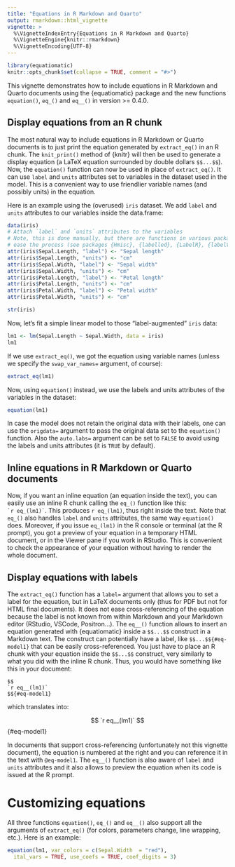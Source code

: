 ```yaml
---
title: "Equations in R Markdown and Quarto"
output: rmarkdown::html_vignette
vignette: >
  %\VignetteIndexEntry{Equations in R Markdown and Quarto}
  %\VignetteEngine{knitr::rmarkdown}
  %\VignetteEncoding{UTF-8}
---
```


```r
library(equatiomatic)
knitr::opts_chunk$set(collapse = TRUE, comment = "#>")
```

This vignette demonstrates how to include equations in R Markdown and Quarto documents using the {equatiomatic} package and the new functions `equation()`, `eq_()` and `eq__()` in version \>= 0.4.0.

## Display equations from an R chunk

The most natural way to include equations in R Markdown or Quarto documents is to just print the equation generated by `extract_eq()` in an R chunk. The `knit_print()` method of {knitr} will then be used to generate a display equation (a LaTeX equation surrounded by double dollars `$$...$$`). Now, the `equation()` function can now be used in place of `extract_eq()`. It can use `label` and `units` attributes set to variables in the dataset used in the model. This is a convenient way to use friendlier variable names (and possibly units) in the equation.

Here is an example using the (overused) `iris` dataset. We add `label` and `units` attributes to our variables inside the data.frame:

```r
data(iris)
# Attach `label` and `units` attributes to the variables
# Note, this is done manually, but there are functions in various packages to
# ease the process (see packages {Hmisc}, {labelled}, {LabelR}, {labelVector})
attr(iris$Sepal.Length, "label") <- "Sepal length"
attr(iris$Sepal.Length, "units") <- "cm"
attr(iris$Sepal.Width, "label") <- "Sepal width"
attr(iris$Sepal.Width, "units") <- "cm"
attr(iris$Petal.Length, "label") <- "Petal length"
attr(iris$Petal.Length, "units") <- "cm"
attr(iris$Petal.Width, "label") <- "Petal width"
attr(iris$Petal.Width, "units") <- "cm"

str(iris)
```

Now, let's fit a simple linear model to those "label-augmented" `iris` data:

```r
lm1 <- lm(Sepal.Length ~ Sepal.Width, data = iris)
lm1
```

If we use `extract_eq()`, we got the equation using variable names (unless we specify the `swap_var_names=` argument, of course):

```r
extract_eq(lm1)
```

Now, using `equation()` instead, we use the labels and units attributes of the variables in the dataset:

```r
equation(lm1)
```

In case the model does not retain the original data with their labels, one can use the `origdata=` argument to pass the original data set to the `equation()` function. Also the `auto.labs=` argument can be set to `FALSE` to avoid using the labels and units attributes (it is `TRUE` by default).

## Inline equations in R Markdown or Quarto documents

Now, if you want an inline equation (an equation inside the text), you can easily use an inline R chunk calling the `eq_()` function like this: `` `r eq_(lm1)` ``. This produces `r eq_(lm1)`, thus right inside the text. Note that `eq_()` also handles `label` and `units` attributes, the same way `equation()` does. Moreover, if you issue `eq_(lm1)` in the R console or terminal (at the R prompt), you got a preview of your equation in a temporary HTML document, or in the Viewer pane if you work in RStudio. This is convenient to check the appearance of your equation without having to render the whole document.

## Display equations with labels

The `extract_eq()` function has a `label=` argument that allows you to set a label for the equation, but in LaTeX documents only (thus for PDF but not for HTML final documents). It does not ease cross-referencing of the equation because the label is not known from within Markdown and your Markdown editor (RStudio, VSCode, Positron...). The `eq__()` function allows to insert an equation generated with {equatiomatic} inside a `$$...$$` construct in a Markdown text. The construct can potentially have a label, like `$$...$${#eq-model1}` that can be easily cross-referenced. You just have to place an R chunk with your equation inside the `$$...$$` construct, very similarly to what you did with the inline R chunk. Thus, you would have something like this in your document:

```         
$$
`r eq__(lm1)`
$${#eq-model1}
```

which translates into:

$$
`r eq__(lm1)`
$${#eq-model1}

In documents that support cross-referencing (unfortunately not this vignette document), the equation is numbered at the right and you can reference it in the text with `@eq-model1`. The `eq__()` function is also aware of `label` and `units` attributes and it also allows to preview the equation when its code is issued at the R prompt.

# Customizing equations

All three functions `equation()`, `eq_()` and `eq__()` also support all the arguments of `extract_eq()` (for colors, parameters change, line wrapping, etc.). Here is an example:

```r
equation(lm1, var_colors = c(Sepal.Width  = "red"),
  ital_vars = TRUE, use_coefs = TRUE, coef_digits = 3)
```
